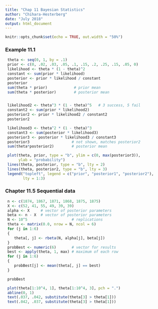 ```yaml
---
title: "Chap 11 Bayesian Statistics"
author: "Chihara-Hesterberg"
date: "July 2018"
output: html_document
---
```


```r
knitr::opts_chunk$set(echo = TRUE, out.width = "50%")
```

### Example 11.1
```r
 theta <- seq(0, 1, by = .1)
 prior <- c(0, .02, .03, .05, .1, .15, .2, .25, .15, .05, 0)
 likelihood <- theta * (1 - theta)^2
 constant <- sum(prior * likelihood)
 posterior <- prior * likelihood / constant
 posterior
 sum(theta * prior)            # prior mean
 sum(theta * posterior)        # posterior mean


 likelihood2 <- theta^3 * (1 - theta)^5   # 3 success, 5 fail
 constant2 <- sum(prior * likelihood2)
 posterior2 <- prior * likelihood2 / constant2
 posterior2

 likelihood3 <- theta^2 * (1 - theta)^3
 constant3 <- sum(posterior * likelihood3)
 posterior3 <- posterior * likelihood3 / constant3
 posterior3                   # not shown, matches posterior2
 sum(theta*posterior2)        # posterior mean

 plot(theta, prior, type = "b", ylim = c(0, max(posterior3)),
      ylab = "probability")
 lines(theta, posterior, type = "b", lty = 2)
 lines(theta, posterior2, type = "b", lty = 3)
 legend("topleft", legend = c("prior", "posterior1", "posterior2"),
        lty = 1:3)
```

### Chapter 11.5 Sequential data
```r
 n <- c(1874, 1867, 1871, 1868, 1875, 1875)
 X <- c(52, 41, 55, 49, 39, 39)
 alpha <- X     # vector of posterior parameters
 beta <- n - X  # vector of posterior parameters
 N <- 10^5                    # replications
 theta <- matrix(0.0, nrow = N, ncol = 6)
 for (j in 1:6)
 {
    theta[, j] <- rbeta(N, alpha[j], beta[j])
 }
 probBest <- numeric(6)       # vector for results
 best <- apply(theta, 1, max) # maximum of each row
 for (j in 1:6)
 {
    probBest[j] <- mean(theta[, j] == best)
 }

 probBest

 plot(theta[1:10^4, 1], theta[1:10^4, 3], pch = ".")
 abline(0, 1)
 text(.037, .042, substitute(theta[3] > theta[1]))
 text(.042, .037, substitute(theta[3] > theta[1]))
```